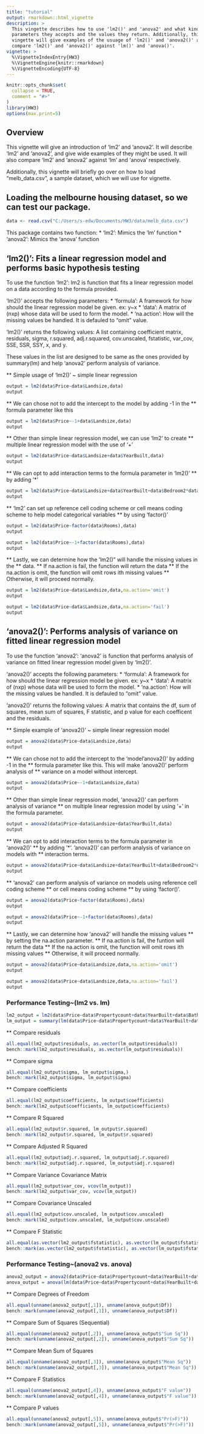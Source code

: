 ```yaml
---
title: "tutorial"
output: rmarkdown::html_vignette
description: >
  This vingette describes how to use 'lm2()' and 'anova2' and what kind of 
  parameters they accepts and the values they return. Additionally, this 
  vingette will give examples of the usuage of 'lm2()' and 'anova2()' and 
  compare 'lm2()' and 'anova2()' against 'lm()' and 'anova()'.
vignette: >
  %\VignetteIndexEntry{HW3}
  %\VignetteEngine{knitr::rmarkdown}
  %\VignetteEncoding{UTF-8}
---
```


```r
knitr::opts_chunk$set(
  collapse = TRUE,
  comment = "#>"
)
library(HW3)
options(max.print=5)
```


## Overview
This vignette will give an introduction of 'lm2' and 'anova2'. It will describe
'lm2' and 'anova2', and give wide examples of they might be used.
It will also compare 'lm2' and 'anova2' against 'lm' and 'anova' respectively. 

Additionally, this vignette will briefly go over on how to load "melb_data.csv",
a sample dataset, which we will use for vignette.

## Loading the melbourne housing dataset, so we can test our package.
```r
data <- read.csv("C:/Users/s-edw/Documents/HW3/data/melb_data.csv")
```

This package contains two function:
* 'lm2': Mimics the 'lm' function
* 'anova2': Mimics the 'anova' function



## 'lm2()': Fits a linear regression model and performs basic hypothesis testing


To use the function 'lm2':
lm2 is function that fits a linear regression model on a data according to 
the formula provided.

'lm2()' accepts the following parameters:
* 'formula': A framework for how should the linear regression model be given.
  ex: y~x
* 'data': A matrix of (nxp) whose data will be used to form the model.
* 'na.action': How will the missing values be handled. It is defauled to "omit" value.

'lm2()' returns the following values:
A list containing coefficient matrix, residuals, sigma, r.squared, adj.r.squared,
cov.unscaled, fstatistic, var_cov, SSE, SSR, SSY, x, and y.

These values in the list are designed to be same as the ones provided by summary(lm)
and help 'anova2' perform analysis of variance.


** Simple usage of 'lm2()' ~ simple linear regression
```r
output = lm2(data$Price~data$Landsize,data)
output
```
** We can chose not to add the intercept to the model by adding -1 in the 
** formula parameter like this
```r
output = lm2(data$Price~-1+data$Landsize,data)
output
```

** Other than simple linear regression model, we can use 'lm2' to create 
** multiple linear regression model with the use of '+'
```r
output = lm2(data$Price~data$Landsize+data$YearBuilt,data)
output

```


** We can opt to add interaction terms to the formula parameter in 'lm2()'
** by adding '*'
```r
output = lm2(data$Price~data$Landsize+data$YearBuilt+data$Bedroom2*data$Rooms,data)
output
```

** 'lm2' can set up reference cell coding scheme or cell means coding scheme to help model categorical variables
** by using 'factor()'
```r
output = lm2(data$Price~factor(data$Rooms),data)
output

output = lm2(data$Price~-1+factor(data$Rooms),data)
output

```



** Lastly, we can determine how the 'lm2()" will handle the missing values in the
** data.
** If na.action is fail, the function will return the data
** If the na.action is omit, the function will omit rows ith missing values
** Otherwise, it will proceed normally.
```r
output = lm2(data$Price~data$Landsize,data,na.action='omit')
output

output = lm2(data$Price~data$Landsize,data,na.action='fail')
output

```


## 'anova2()': Performs analysis of variance on fitted linear regression model

To use the function 'anova2':
'anova2' is function that performs analysis of variance on fitted linear 
regression model given by 'lm2()'. 

'anova2()' accepts the following parameters:
* 'formula': A framework for how should the linear regression model be given.
  ex: y~x
* 'data': A matrix of (nxp) whose data will be used to form the model.
* 'na.action': How will the missing values be handled. It is defauled to "omit" value.

'anova2()' returns the following values:
A matrix that contains the df, sum of squares, mean sum of squares, F statistic, and
p value for each coefficent and the residuals.

** Simple example of 'anova2()' ~ simple linear regression model
```r
output = anova2(data$Price~data$Landsize,data)
output
```

** We can chose not to add the intercept to the 'model'anova2()' by adding -1 in the 
** formula parameter like this. This will make 'anova2()' perform analysis of 
** variance on a model without intercept.
```r
output = anova2(data$Price~-1+data$Landsize,data)
output

```

** Other than simple linear regression model, 'anova2()' can perform analysis of variance
** on multiple linear regression model by using '+' in the formula parameter.
```r
output = anova2(data$Price~data$Landsize+data$YearBuilt,data)
output

```



** We can opt to add interaction terms to the formula parameter in 'anova2()'
** by adding '*'. 'anova2()' can perform analysis of variance on models with
** interaction terms.
```r
output = anova2(data$Price~data$Landsize+data$YearBuilt+data$Bedroom2*data$Rooms,data)
output
```
** 'anova2' can perform analysis of variance on models using reference cell coding scheme
** or cell means coding scheme
** by using 'factor()'.
```r
output = anova2(data$Price~factor(data$Rooms),data)
output

output = anova2(data$Price~-1+factor(data$Rooms),data)
output
```


** Lastly, we can determine how 'anova2' will handle the missing values
** by setting the na.action parameter.
** If na.action is fail, the funtion will return the data
** If the na.action is omit, the function will omit rows ith missing values
** Otherwise, it will proceed normally.
```r
output = anova2(data$Price~data$Landsize,data,na.action='omit')
output

output = anova2(data$Price~data$Landsize,data,na.action='fail')
output

```


### Performance Testing~(lm2 vs. lm)
```r
lm2_output = lm2(data$Price~data$Propertycount+data$YearBuilt+data$Bathroom*data$Bedroom2,data,na.action = "omit")
lm_output = summary(lm(data$Price~data$Propertycount+data$YearBuilt+data$Bathroom*data$Bedroom2,data,na.action=na.omit))

```


** Compare residuals
```r
all.equal(lm2_output$residuals, as.vector(lm_output$residuals))
bench::mark(lm2_output$residuals, as.vector(lm_output$residuals))
```

** Compare sigma
```r
all.equal(lm2_output$sigma, lm_output$sigma,) 
bench::mark(lm2_output$sigma, lm_output$sigma)

```

** Compare coefficients
```r
all.equal(lm2_output$coefficients, lm_output$coefficients) 
bench::mark(lm2_output$coefficients, lm_output$coefficients)

```

** Compare R Squared
```r
all.equal(lm2_output$r.squared, lm_output$r.squared) 
bench::mark(lm2_output$r.squared, lm_output$r.squared)
```

** Compare Adjusted R Squared
```r
all.equal(lm2_output$adj.r.squared, lm_output$adj.r.squared) 
bench::mark(lm2_output$adj.r.squared, lm_output$adj.r.squared)
```
** Compare Variance Covariance Matrix
```r
all.equal(lm2_output$var_cov, vcov(lm_output)) 
bench::mark(lm2_output$var_cov, vcov(lm_output))
```
** Compare Covariance Unscaled
```r
all.equal(lm2_output$cov.unscaled, lm_output$cov.unscaled) 
bench::mark(lm2_output$cov.unscaled, lm_output$cov.unscaled)
```
** Compare F Statistic
```r
all.equal(as.vector(lm2_output$fstatistic), as.vector(lm_output$fstatistic)) 
bench::mark(as.vector(lm2_output$fstatistic), as.vector(lm_output$fstatistic))
```


### Performance Testing~(anova2 vs. anova)
```r
anova2_output = anova2(data$Price~data$Propertycount+data$YearBuilt+data$Bathroom*data$Bedroom2,data,na.action = "omit")
anova_output = anova(lm(data$Price~data$Propertycount+data$YearBuilt+data$Bathroom*data$Bedroom2,data,na.action=na.omit))
```


** Compare Degrees of Freedom
```r
all.equal(unname(anova2_output[,1]), unname(anova_output$Df))
bench::mark(unname(anova2_output[,1]), unname(anova_output$Df))
```

** Compare Sum of Squares (Sequential)
```r
all.equal(unname(anova2_output[,2]), unname(anova_output$"Sum Sq"))
bench::mark(unname(anova2_output[,2]), unname(anova_output$"Sum Sq"))
```

** Compare Mean Sum of Squares
```r
all.equal(unname(anova2_output[,3]), unname(anova_output$"Mean Sq"))
bench::mark(unname(anova2_output[,3]), unname(anova_output$"Mean Sq"))

```


** Compare F Statistics
```r
all.equal(unname(anova2_output[,4]), unname(anova_output$"F value"))
bench::mark(unname(anova2_output[,4]), unname(anova_output$"F value"))
```


** Compare P values
```r
all.equal(unname(anova2_output[,5]), unname(anova_output$"Pr(>F)"))
bench::mark(unname(anova2_output[,5]), unname(anova_output$"Pr(>F)"))
```


